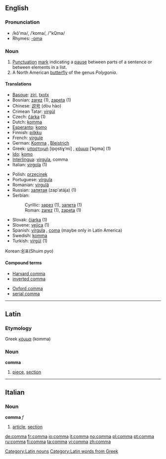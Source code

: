 {{see|coma}}
==English==
{{Punctuation marks}}
===Pronunciation===
*/kŏ'mə/, /ˈkɒma/, /"kQma/
*Rhymes: [[Rhymes:English:-ɒmə|-ɒmə]]

===Noun===
{{en-noun}}
#[[Punctuation]] [[mark]] indicating a [[pause]] between parts of a sentence or between elements in a list.
#A North American [[butterfly]] of the genus ''Polygonia''.

====Translations====
{{top}}
*[[Basque]]: [[ziri]], [[txotx]]
*Bosnian: [[zarez]] {{m}} (1), [[zapeta]] {{f}} (1)
*Chinese: [[逗号]] (dòu hào)
*Crimean Tatar: [[virgül]] 
*Czech: [[čárka]] {{f}} (1)
*Dutch: [[komma]] {{f}}
*[[Esperanto]]: [[komo]]
*Finnish: [[pilkku]]
*French: [[virgule]] {{f}}
*German: [[Komma]] {{n}}, [[Bleistrich]] {{m}}
*Greek: [[υποστιγμή]] [ipo̞stiɣˈmi] {{f}}, [[κόμμα]] [ˈko̞ma] {{n}} (1)
*[[Ido]]: [[komo]]
*[[Interlingua]]: [[virgula]], comma
*Italian: [[virgola]] {{f}} (1)
{{mid}}
*Polish: [[przecinek]] {{m}}
*Portuguese: [[vírgula]] {{f}}
*Romanian: [[virgulă]] {{f}}
*Russian: [[запятая]] (zap'atája) {{f}} (1)
*Serbian:
*:Cyrillic: [[зарез]] {{m}} (1), [[запета]] {{f}} (1)
*:Roman: [[zarez#Serbian|zarez]] {{m}} (1), [[zapeta#Serbian|zapeta]] {{f}} (1)
*Slovak: [[čiarka]] {{f}} (1)
*Slovene: [[vejica]] {{f}} (1)
*Spanish: [[vírgula]] {{f}}, [[coma]] {{f}} (maybe only in Latin America)
*Swedish: [[komma]] {{n}}
*Turkish: [[virgül]] (1)
{{bottom}}

Korean:쉼표(Shuim pyo)
====Compound terms====
{{top2}}
*[[Harvard comma]]
*[[inverted comma]]
{{mid2}}
*[[Oxford comma]]
*[[serial comma]]
{{bottom}}

----

==Latin==

===Etymology===
Greek [[κόμμα]] (komma)

===Noun===
'''comma'''
# [[piece]], [[section]]

[[Category:Latin nouns]]
[[Category:Latin words from Greek]]

----

==Italian==

===Noun===
'''comma''' ''f''
# [[article]], [[section]]

[[de:comma]]
[[fr:comma]]
[[io:comma]]
[[it:comma]]
[[no:comma]]
[[pl:comma]]
[[pt:comma]]
[[ru:comma]]
[[fi:comma]]
[[ta:comma]]
[[vi:comma]]
[[zh:comma]]